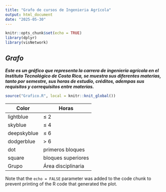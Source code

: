 ```yaml
---
title: "Grafo de cursos de Ingenieria Agrícola"
output: html_document
date: "2025-05-30"
---
```


```r
knitr::opts_chunk$set(echo = TRUE)
library(dplyr)
library(visNetwork)
```

## *Grafo*

***Este es un gráfico que representa la carrera de ingeniería agrícola en el Instituto Tecnológico de Costa Rica, se muestra sus diferentes materias, tanto por semestre, sus horas de estudio, créditos, adempas sus requisitos y correquisitos entre materias.***

```r

source("Grafico.R", local = knitr::knit_global())
```

| Color       | Horas              |
|-------------|--------------------|
| lightblue   | ≤ 2                |
| skyblue     | ≤ 4                |
| deepskyblue | ≤ 6                |
| dodgerblue  | \> 6               |
| dot         | primeros bloques   |
| square      | bloques superiores |
| Grupo       | Área disciplinaria |

Note that the `echo = FALSE` parameter was added to the code chunk to prevent printing of the R code that generated the plot.
